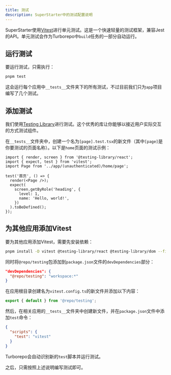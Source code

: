 ```yaml
---
title: 测试
description: SuperStarter中的测试配置说明
---
```


SuperStarter使用[Vitest](https://vitest.dev/)进行单元测试。这是一个快速轻量的测试框架，兼容Jest的API。单元测试会作为Turborepo中`build`任务的一部分自动运行。

## 运行测试

要运行测试，只需执行：

```sh Terminal
pnpm test
```

这会运行每个应用中`__tests__`文件夹下的所有测试，不过目前我们只为`app`项目编写了几个测试。

## 添加测试

我们使用[Testing Library](https://testing-library.com/)进行测试。这个优秀的库让你能够以接近用户实际交互的方式测试组件。

在`__tests__`文件夹中，创建一个名为`[page].test.tsx`的新文件（其中`[page]`是你要测试的页面名称）。以下是`home`页面的测试示例：

```tsx apps/app/__tests__/home.test.tsx
import { render, screen } from '@testing-library/react';
import { expect, test } from 'vitest';
import Page from '../app/(unauthenticated)/home/page';

test('首页', () => {
  render(<Page />);
  expect(
    screen.getByRole('heading', {
      level: 1,
      name: 'Hello, world!',
    })
  ).toBeDefined();
});
```

## 为其他应用添加Vitest

要为其他应用添加Vitest，需要先安装依赖：

```sh Terminal
pnpm install -D vitest @testing-library/react @testing-library/dom --filter [app]
```

同时将`@repo/testing`包添加到`package.json`文件的`devDependencies`部分：

```json apps/[app]/package.json {2}
"devDependencies": {
  "@repo/testing": "workspace:*"
}
```

在应用根目录创建名为`vitest.config.ts`的新文件并添加以下内容：

```ts apps/[app]/vitest.config.ts
export { default } from '@repo/testing';
```

然后，在相关应用的`__tests__`文件夹中创建新文件，并在`package.json`文件中添加`test`命令：

```json apps/[app]/package.json {3}
{
  "scripts": {
    "test": "vitest"
  }
}
```

Turborepo会自动识别新的`test`脚本并运行测试。

之后，只需按照上述说明编写测试即可。